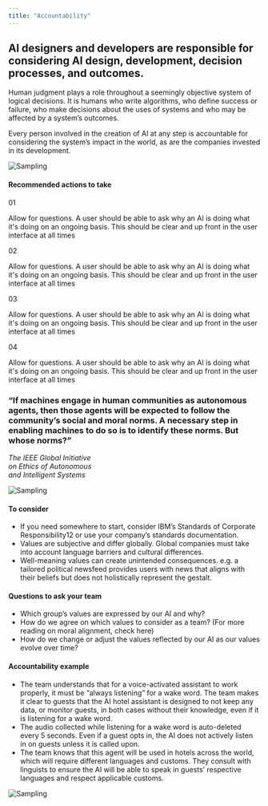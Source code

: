 ```yaml
---
title: "Accountability"
---
```



<Row className="opener">
<Column colMd={6} colLg={8}>

## AI designers and developers are responsible for considering AI design, development, decision processes, and outcomes.
Human judgment plays a role throughout a seemingly objective system of logical decisions. It is humans who write algorithms, who define success or failure, who make decisions about the uses of systems and who may be affected by a system’s outcomes.

Every person involved in the creation of AI at any step is accountable for considering the system’s impact in the world, as are the companies invested in its development.

</Column>

<Column colMd={2} colLg={4}>

![Sampling](../../images/ethics/accountability/Image_1.png)

</Column>
</Row>

<Row className="hr recommended">
<Column colSm={4}>

#### Recommended actions to take

</Column>
<Column colMd={4} colLg={4}>

01

Allow for questions. A user should be able to ask why an AI is doing what it's doing on an ongoing basis. This should be clear and up front in the user interface at all times

</Column>
<Column colMd={4} colLg={4}>

02

Allow for questions. A user should be able to ask why an AI is doing what it's doing on an ongoing basis. This should be clear and up front in the user interface at all times

</Column>
<Column colMd={4} colLg={4}>

03

Allow for questions. A user should be able to ask why an AI is doing what it's doing on an ongoing basis. This should be clear and up front in the user interface at all times

</Column>
<Column colMd={4} colLg={4}>

04

Allow for questions. A user should be able to ask why an AI is doing what it's doing on an ongoing basis. This should be clear and up front in the user interface at all times

</Column>
</Row>



<Row className="hr quote">
<Column colMd={6} colLg={8}>

### “If machines engage in human communities as autonomous agents, then those agents will be expected to follow the community’s social and moral norms. A necessary step in enabling machines to do so is to identify these norms. But whose norms?”

_The IEEE Global Initiative<br/>on Ethics of Autonomous<br/>and Intelligent Systems_

</Column>
<Column colMd={2} colLg={4}>

![Sampling](../../images/ethics/accountability/Image_2.png)

</Column>
</Row>



<Row className="hr consider">
<Column colMd={6} colLg={8}>

#### To consider

 - If you need somewhere to start, consider IBM’s Standards of Corporate Responsibility12 or use your company’s standards documentation.
 - Values are subjective and differ globally. Global companies must take into account language barriers and cultural differences.
 - Well-meaning values can create unintended consequences. e.g. a tailored political newsfeed provides users with news that aligns with their beliefs but does not holistically represent the gestalt.


</Column>
</Row>



<Row className="hr questions">
<Column colMd={6} colLg={8}>

#### Questions to ask your team

 - Which group’s values are expressed by our AI and why?
 - How do we agree on which values to consider as a team? (For more reading on moral alignment, check here)
 - How do we change or adjust the values reflected by our AI as our values evolve over time?


</Column>
</Row>



<Row className="hr example">
<Column colMd={6} colLg={8}>

#### Accountability example

 - The team understands that for a voice-activated assistant to work properly, it must be “always listening” for a wake word. The team makes it clear to guests that the AI hotel assistant is designed to not keep any data, or monitor guests, in both cases without their knowledge, even if it is listening for a wake word.
 - The audio collected while listening for a wake word is auto-deleted every 5 seconds. Even if a guest opts in, the AI does not actively listen in on guests unless it is called upon.
 - The team knows that this agent will be used in hotels across the world, which will require different languages and customs. They consult with linguists to ensure the AI will be able to speak in guests’ respective languages and respect applicable customs.


</Column>
</Row>

![Sampling](../../images/ethics/accountability/Image_3.png)
